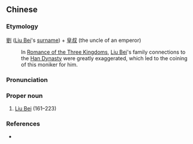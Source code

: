 {{also|刘皇叔}}
==Chinese==
{{zh-forms|s=刘皇叔|type=12}}

===Etymology===
[[劉]] ([[w:Liu Bei|Liu Bei]]'s [[surname]]) + [[皇叔]] (the uncle of an emperor)
: In [[w:Romance of the Three Kingdoms|Romance of the Three Kingdoms]], [[w:Liu Bei|Liu Bei]]'s family connections to the [[w:Han Dynasty|Han Dynasty]] were greatly exaggerated, which led to the coining of this moniker for him.

===Pronunciation===
{{zh-pron
|m=Liú huáng叔
|cat=pn
}}

===Proper noun===
{{zh-proper noun}}

# [[w:Liu Bei|Liu Bei]] (161–223)

===References===
* {{cite-book
|last=Luo
|first=Guanzhong
|authorlink=w:Luo Guanzhong
|coauthors=
|year=
|title=Annotated [[s:Romance of the Three Kingdoms/Chapter 11|Romance of the Three Kingdoms/Chapter 11]]
|language=Mandarin
|publisher=
|location=
}}